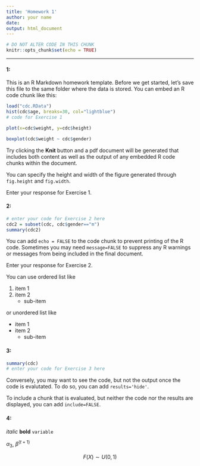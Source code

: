 ```yaml
---
title: 'Homework 1'
author: your name
date:
output: html_document
---
```


```r
# DO NOT ALTER CODE IN THIS CHUNK
knitr::opts_chunk$set(echo = TRUE)
```

* * *
#### 1: 
This is an R Markdown homework template. 
Before we get started, let's save this file to the same folder where the data is stored. 
You can embed an R code chunk like this:

```r
load("cdc.RData")
hist(cdc$age, breaks=30, col="lightblue")
# code for Exercise 1
```

```r
plot(x=cdc$weight, y=cdc$height)

boxplot(cdc$weight ~ cdc$gender)
```


Try clicking the **Knit** button and a pdf document will be generated that includes both content as well as the output of any embedded R code chunks within the document.

You can specify the height and width of the figure generated through `fig.height` and `fig.width`.

Enter your response for Exercise 1.

#### 2:

```r
# enter your code for Exercise 2 here
cdc2 = subset(cdc, cdc$gender=="m")
summary(cdc2)
```

You can add `echo = FALSE` to the code chunk to prevent printing of the R code. Sometimes you may need `message=FALSE` to suppress any R warnings or messages from being included in the final document.

Enter your response for Exercise 2.

You can use ordered list like

1. item 1
2. item 2
    + sub-item

or unordered list like

* item 1
* item 2
    + sub-item

#### 3:

```r
summary(cdc)
# enter your code for Exercise 3 here
```

Conversely, you may want to see the code, but not the output once the code is evalutated. To do so, you can add `results='hide'`.

To include a chunk that is evaluated, but neither the code nor the results are displayed, you can add `include=FALSE`.

#### 4: 

*italic*
**bold**
`variable`

$\alpha_3$, $\beta^{(t+1)}$

$$F(X) \sim U(0,1)$$
